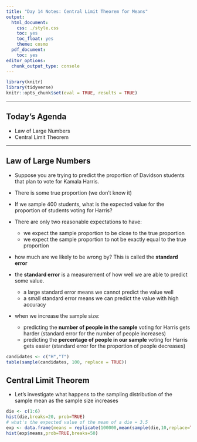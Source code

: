 ```yaml
---
title: "Day 14 Notes: Central Limit Theorem for Means"
output:
  html_document:
    css: ./style.css
    toc: yes
    toc_float: yes
    theme: cosmo
  pdf_document:
    toc: yes
editor_options:
  chunk_output_type: console
---
```


```r
library(knitr)
library(tidyverse)
knitr::opts_chunk$set(eval = TRUE, results = TRUE)
```

------------------------------------------------------------------------

## Today's Agenda

- Law of Large Numbers
- Central Limit Theorem 

------------------------------------------------------------------------

## Law of Large Numbers

- Suppose you are trying to predict the proportion of Davidson students that plan to vote for Kamala Harris. 
- There is some true proportion (we don't know it)

- If we sample $400$ students, what is the expected value for the proportion of students voting for Harris?
- There are only two reasonable expectations to have:
  + we expect the sample proportion to be close to the true proportion
  + we expect the sample proportion to not be exactly equal to the true proportion
- how much are we likely to be wrong by? This is called the **standard error**
- the **standard error** is a measurement of how well we are able to predict some value. 
  + a large standard error means we cannot predict the value well
  + a small standard error means we can predict the value with high accuracy

- when we increase the sample size:
  + predicting the **number of people in the sample** voting for Harris gets harder (standard error for the number of people increases)
  + predicting the **percentage of people in our sample** voting for Harris gets easier (standard error for the proportion of people decreases)
  
```r
candidates <- c("H","T")
table(sample(candidates, 100, replace = TRUE))
```

## Central Limit Theorem

+ Let's investigate what happens to the sampling distribution of the sample mean as the sample size increases

```r
die <- c(1:6)
hist(die,breaks=20, prob=TRUE)
# what's the expected value of the mean of a die = 3.5
exp <- data.frame(means = replicate(100000,mean(sample(die,10,replace=TRUE))))
hist(exp$means,prob=TRUE,breaks=50)
```


